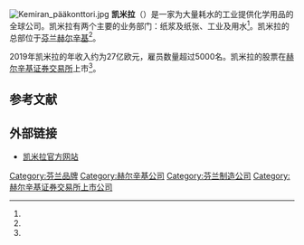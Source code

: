 [[File:Kemiran_pääkonttori.jpg|thumb]]
'''凯米拉'''（{{lang-fi|Kemira Oyj}}）是一家为大量耗水的工业提供化学用品的全球公司。凯米拉有两个主要的业务部门：纸浆及纸张、工业及用水<ref name="Laatikainen"/>。凯米拉的总部位于[[芬兰|芬兰]][[赫尔辛基|赫尔辛基]]<ref name="kemira_con"/>。

2019年凯米拉的年收入约为27亿欧元，雇员数量超过5000名。凯米拉的股票在[[赫尔辛基证券交易所|赫尔辛基证券交易所]]上市<ref name="kemira_about"/>。

== 参考文献 ==
{{Reflist|30em|refs=
<ref name="Laatikainen">{{cite web | url = https://www.kauppalehti.fi/uutiset/kemira-hakee-miljoonasaastoja-rakennemuutoksella/053d82cf-cdea-3df5-b63f-d4e86b3c4693 | title = Kemira hakee miljoonasäästöjä rakennemuutoksella | author = Laatikainen, Tuula | language = fi | publisher = Kauppalehti | date = 2017-04-27 | accessdate = 2020-09-16 | archive-date = 2020-06-10 | archive-url = https://web.archive.org/web/20200610075645/https://www.kauppalehti.fi/uutiset/kemira-hakee-miljoonasaastoja-rakennemuutoksella/053d82cf-cdea-3df5-b63f-d4e86b3c4693 | dead-url = no }}</ref>

<ref name="kemira_con">{{cite web | url = https://www.kemira.com/contacts/ | title = Contacts | language = en | publisher = Kemira | accessdate = 2020-09-16 | archive-date = 2020-10-24 | archive-url = https://web.archive.org/web/20201024142937/https://www.kemira.com/contacts/ | dead-url = no }}</ref>

<ref name="kemira_about">{{cite web | url = https://www.kemira.com/company/ | title = About Us | language = en | publisher = Kemira | accessdate = 2020-09-16 | archive-date = 2020-10-24 | archive-url = https://web.archive.org/web/20201024142635/https://www.kemira.com/company/ | dead-url = no }}</ref>
}}

== 外部链接 ==
{{commonscat|Kemira}}
* [https://www.kemira.com/ 凯米拉官方网站]{{Wayback|url=https://www.kemira.com/ |date=20200919122834 }} {{en}} {{zh}}

{{OMX赫尔辛基25指数公司}}

[[Category:芬兰品牌|Category:芬兰品牌]]
[[Category:赫尔辛基公司|Category:赫尔辛基公司]]
[[Category:芬兰制造公司|Category:芬兰制造公司]]
[[Category:赫尔辛基证券交易所上市公司|Category:赫尔辛基证券交易所上市公司]]